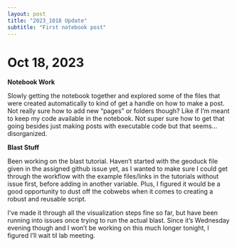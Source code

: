 ```yaml
---
layout: post
title: "2023_1018 Update"
subtitle: "First notebook post"
---
```


# Oct 18, 2023

**Notebook Work**

Slowly getting the notebook together and explored some of the files that were created automatically to kind of get a handle on how to make a post. Not really sure how to add new "pages" or folders though? Like if I'm meant to keep my code available in the notebook. Not super sure how to get that going besides just making posts with executable code but that seems...disorganized.

**Blast Stuff**

Been working on the blast tutorial. Haven't started with the geoduck file given in the assigned github issue yet, as I wanted to make sure I could get through the workflow with the example files/links in the tutorials without issue first, before adding in another variable. Plus, I figured it would be a good opportunity to dust off the cobwebs when it comes to creating a robust and reusable script.

I've made it through all the visualization steps fine so far, but have been running into issues once trying to run the actual blast. Since it's Wednesday evening though and I won't be working on this much longer tonight, I figured I'll wait til lab meeting.
